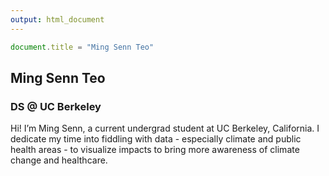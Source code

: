 ```yaml
---
output: html_document
---
```


```js
document.title = "Ming Senn Teo"
```

## Ming Senn Teo
### DS @ UC Berkeley

Hi! I'm Ming Senn, a current undergrad student at UC Berkeley, California. I dedicate my time into fiddling with data - especially climate and public health areas - to visualize impacts to bring more awareness of climate change and healthcare.